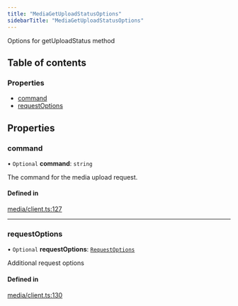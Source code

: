 ```yaml
---
title: "MediaGetUploadStatusOptions"
sidebarTitle: "MediaGetUploadStatusOptions"
---
```


Options for getUploadStatus method

## Table of contents

### Properties

- [command](/xdks/typescript/reference/interfaces/MediaGetUploadStatusOptions#command)
- [requestOptions](/xdks/typescript/reference/interfaces/MediaGetUploadStatusOptions#requestoptions)

## Properties

### command

• `Optional` **command**: `string`

The command for the media upload request.

#### Defined in

[media/client.ts:127](https://github.com/xdevplatform/xdk/blob/298ca9350d035e40e7c8ee0753c50052819a41e2/xdk/typescript/src/media/client.ts#L127)

___

### requestOptions

• `Optional` **requestOptions**: [`RequestOptions`](/xdks/typescript/reference/interfaces/RequestOptions)

Additional request options

#### Defined in

[media/client.ts:130](https://github.com/xdevplatform/xdk/blob/298ca9350d035e40e7c8ee0753c50052819a41e2/xdk/typescript/src/media/client.ts#L130)
